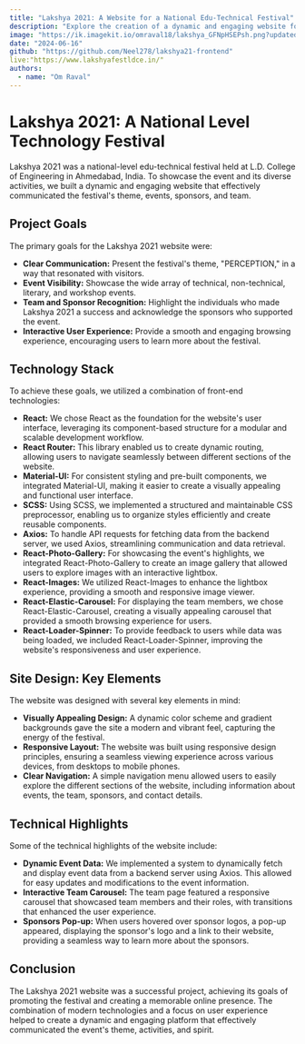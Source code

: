 ```yaml
---
title: "Lakshya 2021: A Website for a National Edu-Technical Festival"
description: "Explore the creation of a dynamic and engaging website for Lakshya 2021, a national-level edu-technical festival held at L.D. College of Engineering. Learn how the site used modern technologies like React, Material-UI, and SCSS to enhance user experience and showcase the festival's activities."
image: "https://ik.imagekit.io/omraval18/lakshya_GFNpHSEPsh.png?updatedAt=1718547339232"
date: "2024-06-16"
github: "https://github.com/Neel278/lakshya21-frontend"
live:"https://www.lakshyafestldce.in/"
authors:
  - name: "Om Raval"
---
```


# Lakshya 2021: A National Level Technology Festival

Lakshya 2021 was a national-level edu-technical festival held at L.D. College of Engineering in Ahmedabad, India. To showcase the event and its diverse activities, we built a dynamic and engaging website that effectively communicated the festival's theme, events, sponsors, and team.

## Project Goals

The primary goals for the Lakshya 2021 website were:

- **Clear Communication:** Present the festival's theme, "PERCEPTION," in a way that resonated with visitors.
- **Event Visibility:** Showcase the wide array of technical, non-technical, literary, and workshop events.
- **Team and Sponsor Recognition:** Highlight the individuals who made Lakshya 2021 a success and acknowledge the sponsors who supported the event.
- **Interactive User Experience:** Provide a smooth and engaging browsing experience, encouraging users to learn more about the festival.

## Technology Stack

To achieve these goals, we utilized a combination of front-end technologies:

- **React:** We chose React as the foundation for the website's user interface, leveraging its component-based structure for a modular and scalable development workflow.
- **React Router:** This library enabled us to create dynamic routing, allowing users to navigate seamlessly between different sections of the website.
- **Material-UI:** For consistent styling and pre-built components, we integrated Material-UI, making it easier to create a visually appealing and functional user interface.
- **SCSS:** Using SCSS, we implemented a structured and maintainable CSS preprocessor, enabling us to organize styles efficiently and create reusable components.
- **Axios:** To handle API requests for fetching data from the backend server, we used Axios, streamlining communication and data retrieval.
- **React-Photo-Gallery:** For showcasing the event's highlights, we integrated React-Photo-Gallery to create an image gallery that allowed users to explore images with an interactive lightbox.
- **React-Images:** We utilized React-Images to enhance the lightbox experience, providing a smooth and responsive image viewer.
- **React-Elastic-Carousel:** For displaying the team members, we chose React-Elastic-Carousel, creating a visually appealing carousel that provided a smooth browsing experience for users.
- **React-Loader-Spinner:** To provide feedback to users while data was being loaded, we included React-Loader-Spinner, improving the website's responsiveness and user experience.

## Site Design: Key Elements

The website was designed with several key elements in mind:

- **Visually Appealing Design:** A dynamic color scheme and gradient backgrounds gave the site a modern and vibrant feel, capturing the energy of the festival.
- **Responsive Layout:** The website was built using responsive design principles, ensuring a seamless viewing experience across various devices, from desktops to mobile phones.
- **Clear Navigation:** A simple navigation menu allowed users to easily explore the different sections of the website, including information about events, the team, sponsors, and contact details.

## Technical Highlights

Some of the technical highlights of the website include:

- **Dynamic Event Data:** We implemented a system to dynamically fetch and display event data from a backend server using Axios. This allowed for easy updates and modifications to the event information.
- **Interactive Team Carousel:** The team page featured a responsive carousel that showcased team members and their roles, with transitions that enhanced the user experience.
- **Sponsors Pop-up:** When users hovered over sponsor logos, a pop-up appeared, displaying the sponsor's logo and a link to their website, providing a seamless way to learn more about the sponsors.

## Conclusion

The Lakshya 2021 website was a successful project, achieving its goals of promoting the festival and creating a memorable online presence. The combination of modern technologies and a focus on user experience helped to create a dynamic and engaging platform that effectively communicated the event's theme, activities, and spirit.